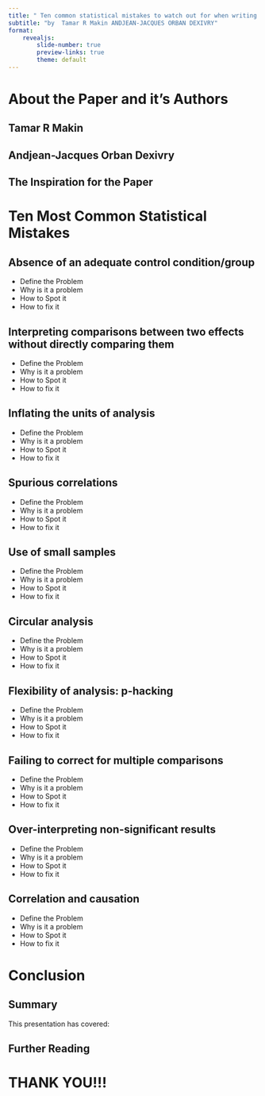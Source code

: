 ```yaml
---
title: " Ten common statistical mistakes to watch out for when writing or reviewing a manuscript"
subtitle: "by  Tamar R Makin ANDJEAN-JACQUES ORBAN DEXIVRY"
format:
    revealjs:
        slide-number: true
        preview-links: true
        theme: default
---
```


#  About the Paper and it's Authors

##  Tamar R Makin

## Andjean-Jacques Orban Dexivry

## The Inspiration for the Paper

# Ten Most Common Statistical Mistakes 

## Absence of an adequate control condition/group

- Define the Problem
- Why is it a problem
- How to Spot it
- How to fix it

##  Interpreting comparisons between two effects without directly comparing them

- Define the Problem
- Why is it a problem
- How to Spot it
- How to fix it

##  Inflating the units of analysis

- Define the Problem
- Why is it a problem
- How to Spot it
- How to fix it

## Spurious correlations

- Define the Problem
- Why is it a problem
- How to Spot it
- How to fix it

## Use of small samples

- Define the Problem
- Why is it a problem
- How to Spot it
- How to fix it


##   Circular analysis

- Define the Problem
- Why is it a problem
- How to Spot it
- How to fix it

## Flexibility of analysis: p-hacking

- Define the Problem
- Why is it a problem
- How to Spot it
- How to fix it


## Failing to correct for multiple comparisons

- Define the Problem
- Why is it a problem
- How to Spot it
- How to fix it

## Over-interpreting non-significant results

- Define the Problem
- Why is it a problem
- How to Spot it
- How to fix it

## Correlation and causation

- Define the Problem
- Why is it a problem
- How to Spot it
- How to fix it

# Conclusion

## Summary

This presentation has covered:

## Further Reading



# THANK YOU!!!